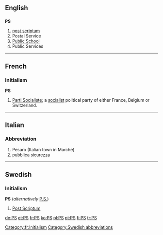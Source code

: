 {{see|.ps}}
==English==

==={{initialism}}===
'''PS'''

# [[post scriptum]]
# Postal Service
# [[public school|Public School]]
# Public Services

----

==French==

===Initialism===
'''PS''' {{m}}

# [[w:Parti Socialiste|Parti Socialiste]]; a [[socialist]] political party of either France, Belgium or Switzerland.

[[Category:fr:Initialism]]

----

==Italian==

===Abbreviation===
{{infl|it|abbreviation}}

# Pesaro (Italian town in Marche)
# pubblica sicurezza

----

==Swedish==

===Initialism===
'''PS''' (''alternatively'' [[P.S.]])

# [[Post Scriptum]]

[[Category:Swedish abbreviations]]

[[de:PS]]
[[et:PS]]
[[fr:PS]]
[[ko:PS]]
[[pl:PS]]
[[pt:PS]]
[[fi:PS]]
[[tr:PS]]